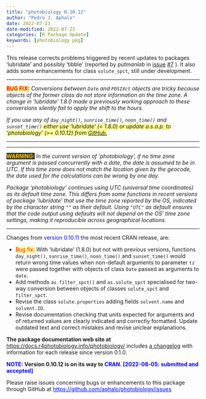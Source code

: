 ```yaml
---
title: "photobiology 0.10.12"
author: "Pedro J. Aphalo"
date: 2022-07-23
date-modified: 2022-07-23
categories: [R Package Update]
keywords: [photobiology pkg]
---
```


This release corrects problems triggered by recent updates to packages 'lubridate' and possibly 'tibble' (reported by <em>putmanlab</em> in <a href="https://github.com/aphalo/photobiology/issues/7" target="_blank" rel="noopener">issue</a> <a href="https://github.com/aphalo/photobiology/issues/7" target="_blank" rel="noopener">#7</a> ). It also adds some enhancements for class `solute_spct`, still under development.

<hr />

<strong><span style="color: #ff0000; background-color: #ffff99;">BUG FIX:</span></strong> <em>Conversions between `Date` and `POSIXct` objects are tricky because objects of the former class do not store information on the time zone. A change in 'lubridate' 1.8.0 made a previously working approach to these conversions silently fail to apply the shift to the hours.</em>

<em>If you use any of `day_night()`, `sunrise_time()`, `noon_time()` and `sunset_time()`</em><span style="background-color: #ffff99;"><em> either use 'lubridate' (&lt; 1.8.0) or update a.s.a.p. to 'photobiology' (&gt;= 0.10.12) from <a style="background-color: #ffff99;" href="https://github.com/aphalo/photobiology#installation" target="_blank" rel="noopener">GitHub.</a></em></span>

<hr />

<hr />

<strong><span style="color: #ffcc00; background-color: #333333;">WARNING:</span></strong><em> In the current version of 'photobiology', if no time zone argument is passed concurrently with a date, the date is assumed to be in UTC. If this time zone does not match the location given by the geocode, the date used for the calculations can be wrong by one day.</em>

<em>Package 'photobiology' continues using UTC (universal time coordinates) as its default time zone. This differs from some functions in recent versions of package 'lubridate' that use the time zone reported by the OS, indicated by the character string `""` as their default. Using `"UTC"` as default ensures that the code output using defaults will not depend on the OS' time zone settings, making it reproducible across geographical locations.</em>

<hr />

Changes from <span style="color: #0000ff;">version 0.10.11</span> the most recent CRAN release, are:
<ul>
 	<li><span style="color: #ff0000; background-color: #ffff99;">Bug fix:</span> With 'lubridate' (1.8.0) but not with previous versions, functions `day_night()`, `sunrise_time()`, `noon_time()` and `sunset_time()` would return wrong time values when non-default arguments to parameter `tz` were passed together with objects of class `Date` passed as arguments to `date`.</li>
 	<li>Add methods `as.filter_spct()` and `as.solute_spct` specialised for two-way conversion between objects of classes `solute_spct` and `filter_spct`.</li>
 	<li>Revise the class `solute.properties` adding fields `solvent.name` and `solvent.ID`.</li>
 	<li>Revise documentation checking that units expected for arguments and of returned values are clearly indicated and correctly formatted. Update outdated text and correct mistakes and revise unclear explanations.</li>
</ul>
<strong>The package documentation web site at</strong><a href="https://docs.r4photobiology.info/photobiology/"> https://docs.r4photobiology.info/photobiology/</a> includes <a href="https://docs.r4photobiology.info/photobiology/news/index.html">a changelog</a> with information for each release since version 0.1.0.

<span style="text-indent: 0em;"><strong><span style="color: #0000ff;">NOTE:</span> Version 0.10.12 is on its way to <span style="color: #0000ff;">CRAN. [2022-08-05: submitted and accepted]</span></strong></span><span style="text-indent: 0em;"><strong>
</strong></span>

<span style="text-indent: 0em;">Please raise issues concerning bugs or enhancements to this package through GitHub at</span><span style="color: #0000ff;"> <a style="text-indent: 0em; color: #0000ff;" href="https://bitbucket.org/aphalo/photobiology/issues">https://github.com/aphalo/photobiology/issues</a></span>

